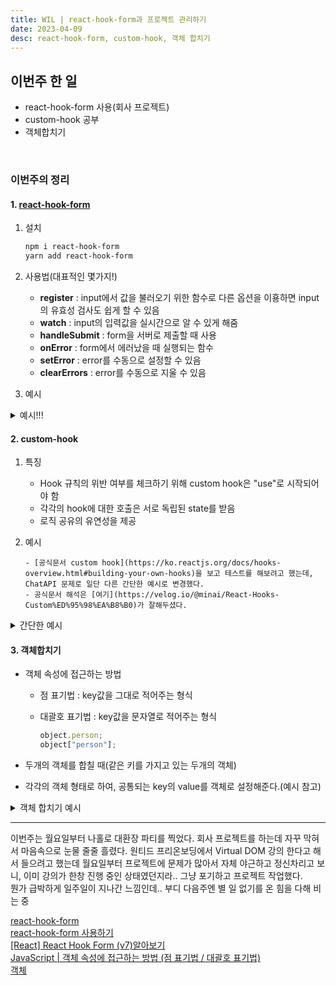 ```yaml
---
title: WIL | react-hook-form과 프로젝트 관리하기
date: 2023-04-09
desc: react-hook-form, custom-hook, 객체 합치기
---
```


## **이번주 한 일**

- react-hook-form 사용(회사 프로젝트)
- custom-hook 공부
- 객체합치기

<br />

### **이번주의 정리**

#### 1. [**react-hook-form**](https://react-hook-form.com/api/useform/)

1.  설치

    ```bash
    npm i react-hook-form
    yarn add react-hook-form
    ```

2.  사용법(대표적인 몇가지!)

    - **register** : input에서 값을 불러오기 위한 함수로 다른 옵션을 이횽하면 input의 유효성 검사도 쉽게 할 수 있음
    - **watch** : input의 입력값을 실시간으로 알 수 있게 해줌
    - **handleSubmit** : form을 서버로 제출할 때 사용
    - **onError** : form에서 에러났을 때 실행되는 함수
    - **setError** : error를 수동으로 설정할 수 있음
    - **clearErrors** : error를 수동으로 지울 수 있음

3.  예시

<details>
<summary>예시!!!</summary>

<div markdown="1">

        ```javascript
        export default function App() {
          const { register, handleSubmit, errors } = useForm();
          const onSubmit = (data) => {
            console.log(data);
          };
          const onError = (error) => {
            console.log(error);
          };

          return (
            <div className="App">
              <form onSubmit={handleSubmit(onSubmit, onError)}>
                <label htmlFor="password">비밀번호</label>
                <input
                  id="password"
                  type="password"
                  placeholder="password"
                  {...register("password", {
                    pattern: {
                      value:
                        /^[A-Za-z0-9`\-=\\\[\];',\./~!@#\$%\^&\*\(\)_\+|\{\}:"<>\?]{8,16}$/,
                      message: "비밀번호 형식을 확인해주세요.",
                    },
                  })}
                />
                <button>테스트</button>
              </form>
              {errors && <h1>{errors?.passowrd?.message}</h1>}
            </div>
          );
        }
        ```

</div>

</details>

#### 2. **custom-hook**

1.  특징

    - Hook 규칙의 위반 여부를 체크하기 위해 custom hook은 "use"로 시작되어야 함
    - 각각의 hook에 대한 호출은 서로 독립된 state를 받음
    - 로직 공유의 유연성을 제공

2.  예시

        - [공식문서 custom hook](https://ko.reactjs.org/docs/hooks-overview.html#building-your-own-hooks)을 보고 테스트를 해보려고 했는데, ChatAPI 문제로 일단 다른 간단한 예시로 변경했다.
        - 공식문서 해석은 [여기](https://velog.io/@minai/React-Hooks-Custom%ED%95%98%EA%B8%B0)가 잘해두셨다.

<details>

<summary>간단한 예시</summary>

<div markdown="1">

              ```javascript

              //Inputs.jsx

              export default function inputs(){
                const userName = useInputs();
                const userEmail = useInputs();

              return (
                <>
                <input type="text" id="userName" {...userName}/>
                {userName.value}
                <input type="email" id="userEmail" {...userEmail}/>
                {userEmail.value}
                </>
              )
              }

              //useInputs.js
              import { useState } from "react";

              export default function useInputs() {
                const [value, setValue] = useState("");
                const onChange = (e) => setValue(e.target.value);

                return { value, onChange };
              }

              ```

</div>
</details>

#### 3. **객체합치기**

- 객체 속성에 접근하는 방법

  - 점 표기법 : key값을 그대로 적어주는 형식
  - 대괄호 표기법 : key값을 문자열로 적어주는 형식

    ```javascript
    object.person;
    object["person"];
    ```

- 두개의 객체를 합칠 때(같은 키를 가지고 있는 두개의 객체)
- 각각의 객체 형태로 하여, 공통되는 key의 value를 객체로 설정해준다.(예시 참고)

<details>
<summary>객체 합치기 예시</summary>
<div markdown="1">

```typescript
// Fruits component
const Fruits = () => {
  //합치기 전
  const FRUIT_COLOR = {
    banana: "yellow",
    orange: "orange",
    apple: "red",
  } as const;

  const FRUIT_COUNT = {
    banana: 5,
    orange: 2,
    apple: 1,
  } as const;

  return <Fruit fruitColor={FRUIT_COLOR} fruitCount={FRUIT_COUNT} />;

  //합친 후
  const FRUIT_LIST = {
    //공통되는 key인 banana, orange, apple -> 각 value들을 key:value 형태로 공통 key의 value로 넣어준다.
    banana: { color: "yellow", count: 5 },
    orange: {
      color: "orange",
      count: 2,
    },
    apple: { color: "red", count: 1 },
  } as const;

  return <Fruit fruitList={FRUIT_LIST} />;
};

//Fruit component

interface FruitProps {
  fruitList: { [key: string]: { color: string; count: number } };
}

const Fruit = ({ fruitList }: FruitProps) => {
  return (
    <>
      <div role="fruitlist">
        {Object.entries(fruitList).map(([key, { color }], i) => (
          <li key={i} role="none">
            <button role="fruit" type="button">
              {color}
            </button>
            {fruitList[key].count}
          </li>
        ))}
      </div>
    </>
  );
};

export default Fruit;
```

</div>
</details>

<hr />

이번주는 월요일부터 나홀로 대환장 파티를 찍었다. 회사 프로젝트를 하는데 자꾸 막혀서 마음속으로 눈물 줄줄 흘렸다. 원티드 프리온보딩에서 Virtual DOM 강의 한다고 해서 들으려고 했는데 월요일부터 프로젝트에 문제가 많아서 자체 야근하고 정신차리고 보니, 이미 강의가 한창 진행 중인 상태였던지라.. 그냥 포기하고 프로젝트 작업했다. <br/>
뭔가 급박하게 일주일이 지나간 느낌인데.. 부디 다음주엔 별 일 없기를 온 힘을 다해 비는 중<br/>

[react-hook-form](https://react-hook-form.com/api/useform/)  
[react-hook-form 사용하기](https://velog.io/@kihyun/React-Hook-Form-%EC%82%AC%EC%9A%A9%ED%95%98%EA%B8%B0)  
[[React] React Hook Form (v7)알아보기](https://wonillism.tistory.com/279)  
[JavaScript | 객체 속성에 접근하는 방법 (점 표기법 / 대괄호 표기법)](https://3d-yeju.tistory.com/28)  
[객체](https://ko.javascript.info/object)
